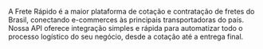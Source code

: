 A Frete Rápido é a maior plataforma de cotação e contratação de fretes do Brasil,
conectando e-commerces às principais transportadoras do país. Nossa API oferece
integração simples e rápida para automatizar todo o processo logístico do seu negócio,
desde a cotação até a entrega final.
